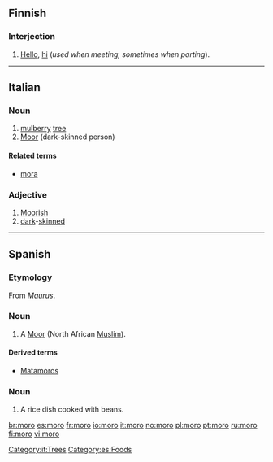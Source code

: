==Finnish==

===Interjection===
{{fi-int}}

# {{colloquial|lang=fi}} [[hello|Hello]], [[hi]] (''used when meeting, sometimes when parting'').

----

==Italian==

===Noun===
{{it-noun|mor|m|o|i}}

# [[mulberry]] [[tree]]
# [[Moor]] (dark-skinned person)

====Related terms====
* [[mora]]

===Adjective===
{{it-adj|mor}}

# [[Moorish]]
# [[dark]]-[[skinned]]

[[Category:it:Trees]]

----

==Spanish==

===Etymology===
From {{L.|es}} ''[[Maurus]]''.

===Noun===
{{es-noun-m}}

# A [[Moor]] (North African [[Muslim]]).

====Derived terms====
*[[Matamoros]]

===Noun===
{{es-noun-m}}

# {{context|Dominican Republic}} A rice dish cooked with beans.

[[Category:es:Foods]]

[[br:moro]]
[[es:moro]]
[[fr:moro]]
[[io:moro]]
[[it:moro]]
[[no:moro]]
[[pl:moro]]
[[pt:moro]]
[[ru:moro]]
[[fi:moro]]
[[vi:moro]]